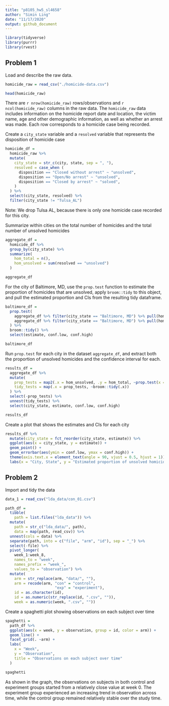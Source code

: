 ```yaml
---
title: "p8105_hw5_sl4658"
author: "Simin Ling"
date: "11/17/2020"
output: github_document
---
```


```r
library(tidyverse)
library(purrr)
library(rvest)
```

## Problem 1
Load and describe the raw data.
```r
homicide_raw = read_csv("./homicide-data.csv") 

head(homicide_raw)
```

There are `r nrow(homicide_raw)` rows/observations and `r ncol(homicide_raw)` columns in the raw data. The `homicide_raw` data includes information on the homicide report date and location, the victim name, age and other demographic information, as well as whether an arrest was made. Each row corresponds to a homicide case being recorded.


Create a `city_state` variable and a `resolved` variable that represents the disposition of homicide case
```r
homicide_df =
  homicide_raw %>%
  mutate(
    city_state = str_c(city, state, sep = ", "),
    resolved = case_when (
      disposition == "Closed without arrest" ~ "unsolved",
      disposition == "Open/No arrest" ~ "unsolved",
      disposition == "Closed by arrest" ~ "solved",
    )
  ) %>%
  select(city_state, resolved) %>%
  filter(city_state != "Tulsa_AL")
```
Note: We drop Tulsa AL, because there is only one homicide case recorded for this city.


Summarize within cities on the total number of homicides and the total number of unsolved homicides
```r
aggregate_df =  
  homicide_df %>% 
  group_by(city_state) %>% 
  summarize(
    hom_total = n(),
    hom_unsolved = sum(resolved == "unsolved")
  )

aggregate_df
```


For the city of Baltimore, MD, use the `prop.test` function to estimate the proportion of homicides that are unsolved, apply `broom::tidy` to this object, and pull the estimated proportion and CIs from the resulting tidy dataframe.
```r
baltimore_df = 
  prop.test(
    aggregate_df %>% filter(city_state == "Baltimore, MD") %>% pull(hom_unsolved), 
    aggregate_df %>% filter(city_state == "Baltimore, MD") %>% pull(hom_total)
  ) %>% 
  broom::tidy() %>% 
  select(estimate, conf.low, conf.high)

baltimore_df
```


Run `prop.test` for each city in the dataset `aggregate_df`, and extract both the proportion of unsolved homicides and the confidence interval for each. 
```r
results_df = 
  aggregate_df %>% 
  mutate(
    prop_tests = map2(.x = hom_unsolved, .y = hom_total, ~prop.test(x = .x, n = .y)),
    tidy_tests = map(.x = prop_tests, ~broom::tidy(.x))
  ) %>% 
  select(-prop_tests) %>% 
  unnest(tidy_tests) %>% 
  select(city_state, estimate, conf.low, conf.high)

results_df
```


Create a plot that shows the estimates and CIs for each city 
```r
results_df %>% 
  mutate(city_state = fct_reorder(city_state, estimate)) %>% 
  ggplot(aes(x = city_state, y = estimate)) +
  geom_point() +
  geom_errorbar(aes(ymin = conf.low, ymax = conf.high)) +
  theme(axis.text.x = element_text(angle = 90, vjust = 0.5, hjust = 1)) +
  labs(x = "City, State", y = "Estimated proportion of unsolved homicides", title = "Estimated proportions and CIs of unsolved homicides for each city")
```



## Problem 2
Import and tidy the data
```r
data_1 = read_csv("lda_data/con_01.csv")
```

```r
path_df = 
  tibble(
    path = list.files("lda_data")) %>% 
  mutate(
    path = str_c("lda_data/", path),
    data = map(path, read_csv)) %>%
  unnest(cols = data) %>%
  separate(path, into = c("file", "arm", "id"), sep = "_") %>% 
  select(-file) %>% 
  pivot_longer(
    week_1:week_8,
    names_to = "week",
    names_prefix = "week_",
    values_to = "observation") %>%
  mutate(
    arm = str_replace(arm, "data/", ""),
    arm = recode(arm, "con" = "control",
                      "exp" = "experiment"),
    id = as.character(id),
    id = as.numeric(str_replace(id, ".csv", "")),
    week = as.numeric(week, ".csv", ""))
```

Create a spaghetti plot showing observations on each subject over time
```r
spaghetti = 
  path_df %>%
  ggplot(aes(x = week, y = observation, group = id, color = arm)) + 
  geom_line() + 
  facet_grid(. ~arm) +
  labs(
    x = "Week",
    y = "Observation",
    title = "Observations on each subject over time"
  )

spaghetti
```

As shown in the graph, the observations on subjects in both control and experiment groups started from a relatively close value at week 0. The experiment group experienced an increasing trend in observation across time, while the control group remained relatively stable over the study time.




